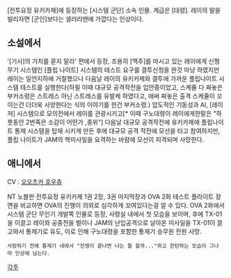 [전투요정 유키카제]에 등장하는 [시스템 군단] 소속 인물. 계급은 [대령]. 레이의 말을 빌리자면 [군인]보다는 샐러리맨에 가깝다는 인상이다.

== 소설에서 ==
'[기사]의 가치를 묻지 말라' 편에서 등장, 조용히 [맥주]를 마시고 있는 레이에게 신형 무기 시스템인 [플립 나이트] 시스템의 테스트 요구를 결투신청을 한것 마냥 하였지만 레이는 일언지하에 거절했으나 다음날 레이의 유키카제와 결투에 가까운 플립나이트 시스템 테스트를 실행한다(하필 이때 대규모 공격작전을 입안중이었고, 스케쥴 다 짜놓은 부커소령은 스트레스 아닌 스트레스를 유발케 하였다고, 애써 짜놓은 출격 스케쥴이 꼬이는건 더더욱 사양한다는 식의 이야기를 한건 부커소령.) 압도적인 기동성과 AI, [레이저] 시스템으로 모의전에서 레이를 관광시키고[* 이때 구노대령이 레이에게한말은 "하룻동안 2번죽은 소감이 어떤가 ,중위"] 다음날 대규모 공격작전에 유키카제에 플립나이트 통제 시스템을 탑재 시키게 만든 후에 대규모 공격 작전에 모선을 타고 참여하지만, 플립 나이트가 JAM의 핵미사일을 요격하는 바람에 모선이 피격되며 사망한다.

== 애니에서 ==

CV : [[오오츠카 호우츄]]

NT 노블판 전투요정 유키카제 1권 2장, 3권 마지막장과 OVA 2화 테스트 플라이트 장면을 비교하면 OVA의 진행이 의외로 심각하게 꼬여있다는걸 알 수 있다. OVA 2화에서 시스템 군단 무인기 개발쪽 인물로 등장, 사령실 내에서 첫 모습을 보이며, 후에 TX-01을 이끌고 레이와 공중전을 벌이나 JAM의 난입공격으로 날아온 미사일을 TX-01이 끌고와서 통제기로 유도, 이로 인해 구노대령을 포함한 통제기 승무원 전원 사망.
 사망하기 전에 통제기 내에서 "전쟁이 끝나면 나는 뭘 할까..."하고 한탄하는 모습이 그나마 인상에 남는다.

[[각주]]

